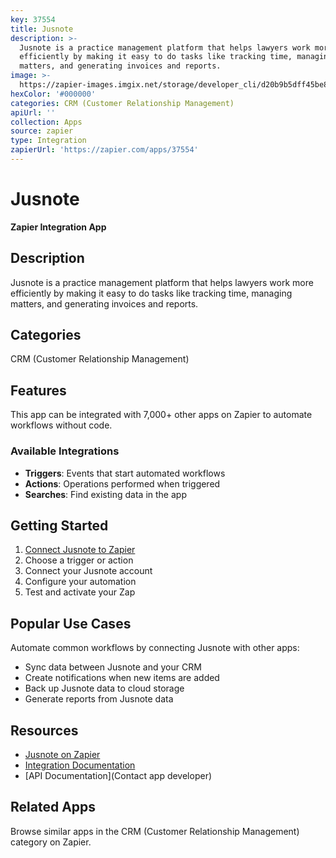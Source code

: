 ```yaml
---
key: 37554
title: Jusnote
description: >-
  Jusnote is a practice management platform that helps lawyers work more
  efficiently by making it easy to do tasks like tracking time, managing
  matters, and generating invoices and reports.
image: >-
  https://zapier-images.imgix.net/storage/developer_cli/d20b9b5dff45be81820660c523be79f1.png?auto=format%2Ccompress&ixlib=python-3.0.0&q=50
hexColor: '#000000'
categories: CRM (Customer Relationship Management)
apiUrl: ''
collection: Apps
source: zapier
type: Integration
zapierUrl: 'https://zapier.com/apps/37554'
---
```

# Jusnote

**Zapier Integration App**

## Description

Jusnote is a practice management platform that helps lawyers work more efficiently by making it easy to do tasks like tracking time, managing matters, and generating invoices and reports.

## Categories

CRM (Customer Relationship Management)

## Features

This app can be integrated with 7,000+ other apps on Zapier to automate workflows without code.

### Available Integrations

- **Triggers**: Events that start automated workflows
- **Actions**: Operations performed when triggered
- **Searches**: Find existing data in the app

## Getting Started

1. [Connect Jusnote to Zapier](https://zapier.com/apps/37554)
2. Choose a trigger or action
3. Connect your Jusnote account
4. Configure your automation
5. Test and activate your Zap

## Popular Use Cases

Automate common workflows by connecting Jusnote with other apps:

- Sync data between Jusnote and your CRM
- Create notifications when new items are added
- Back up Jusnote data to cloud storage
- Generate reports from Jusnote data

## Resources

- [Jusnote on Zapier](https://zapier.com/apps/37554)
- [Integration Documentation](https://zapier.com/apps/37554/integrations)
- [API Documentation](Contact app developer)

## Related Apps

Browse similar apps in the CRM (Customer Relationship Management) category on Zapier.
